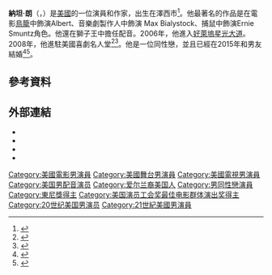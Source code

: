 {{Infobox person
| name         = Nathan Lane 
| image        = NathanLane2018 (cropped).jpg
| birth_name   = Joseph Lane
| imagesize    = 
| caption      = 
| birth_date   = {{Birth date and age|1956|2|3}}
| birth_place  = {{US}}[[新泽西州|新泽西州]][[澤西市|澤西市]]
| occupation   = 演員，作家
| years_active = 1975–現在
| residence    = [[紐約市|紐約市]]
| spouse       = {{marriage|Devlin Elliott|2015}}
| awards       =
}}
'''納坦·朗'''（{{lang-en|Nathan Lane}}，{{bd|1956年|2月3日||}}）是[[美國|美國]]的一位演員和作家，出生在澤西市<ref>{{cite web|url=http://www.biography.com/people/nathan-lane-9542438|publisher=Biography.com|accessdate=February 2, 2016|title=Nathan Lane Biography|archive-url=https://web.archive.org/web/20161017220145/http://www.biography.com/people/nathan-lane-9542438|archive-date=2016-10-17|dead-url=yes}}</ref>。他最著名的作品是在電影[[鳥籠|鳥籠]]中飾演Albert、音樂劇製作人中飾演 Max Bialystock、捕鼠中飾演Ernie Smuntz角色。他還在獅子王中擔任配音。2006年，他進入[[好萊塢星光大道|好萊塢星光大道]]。2008年，他進駐美國喜劇名人堂<ref>{{Cite web |url=http://www.goodmantheatre.org/artists-archive/creative-partners/actors/nathan-lane |title=Nathan Lane |accessdate=2016-02-27 |archive-date=2017-07-30 |archive-url=https://web.archive.org/web/20170730031227/https://www.goodmantheatre.org/artists-archive/creative-partners/actors/nathan-lane/ |dead-url=yes }}</ref><ref>{{cite web|url=http://www.post-gazette.com/ae/2009/01/28/Lane-Hamlisch-among-Theater-Hall-of-Fame-inductees/stories/2009012802220000000|title=Lane, Hamlisch among Theater Hall of Fame inductees|publisher=Pittsburgh Post-Gazette|accessdate=January 13, 2014|archive-date=2014-01-14|archive-url=https://web.archive.org/web/20140114004523/http://www.post-gazette.com/ae/2009/01/28/Lane-Hamlisch-among-Theater-Hall-of-Fame-inductees/stories/2009012802220000000|dead-url=no}}</ref>。他是一位同性戀，並且已經在2015年和男友結婚<ref name=partner>{{cite news |last=Gans |first=Andrew |title=Nathan Lane and Partner Devlin Elliott |url=http://www.playbill.com/news/article/nathan-lane-and-partner-devlin-elliott-are-authors-of-childrens-book-naughty-mabel-331656 |work=[[Playbill|Playbill]] |publisher= |date=October 26, 2014 |accessdate=October 26, 2014 |archive-date=2014-10-26 |archive-url=https://web.archive.org/web/20141026142806/http://www.playbill.com/news/article/nathan-lane-and-partner-devlin-elliott-are-authors-of-childrens-book-naughty-mabel-331656 |dead-url=no }}</ref><ref>{{cite news | last=Scnurr | first=Samantha | date=November 20, 2015 | accessdate=November 20, 2015 | title=Nathan Lane Marries Devlin Elliott After 18 Years of Dating | work=E! Online | url=http://www.eonline.com/news/717715/nathan-lane-marries-devlin-elliott-after-18-years-of-dating | archive-date=2015-11-23 | archive-url=https://web.archive.org/web/20151123045338/http://www.eonline.com/news/717715/nathan-lane-marries-devlin-elliott-after-18-years-of-dating | dead-url=no }}</ref>。

==參考資料==
{{Reflist}}

==外部連結==
{{Commons category|Nathan Lane (actor)}}
*{{Dmoz|Arts/People/L/Lane%2C_Nathan/}}
* {{IBDB name|48878}}
* {{IMDb name|1447}}
* {{iobdb|3615}}
{{1995至2000年美国演员工会奖最佳电影群体演出奖}}
{{DEFAULTSORT: Lane, Nathan}}
[[Category:美國電影男演員|Category:美國電影男演員]]
[[Category:美國舞台男演員|Category:美國舞台男演員]]
[[Category:美國電視男演員|Category:美國電視男演員]]
[[Category:美国男配音演员|Category:美国男配音演员]]
[[Category:爱尔兰裔美国人|Category:爱尔兰裔美国人]]
[[Category:男同性戀演員|Category:男同性戀演員]]
[[Category:東尼獎得主|Category:東尼獎得主]]
[[Category:美国演员工会奖最佳电影群体演出奖得主|Category:美国演员工会奖最佳电影群体演出奖得主]]
[[Category:20世纪美国男演员|Category:20世纪美国男演员]]
[[Category:21世紀美國男演員|Category:21世紀美國男演員]]